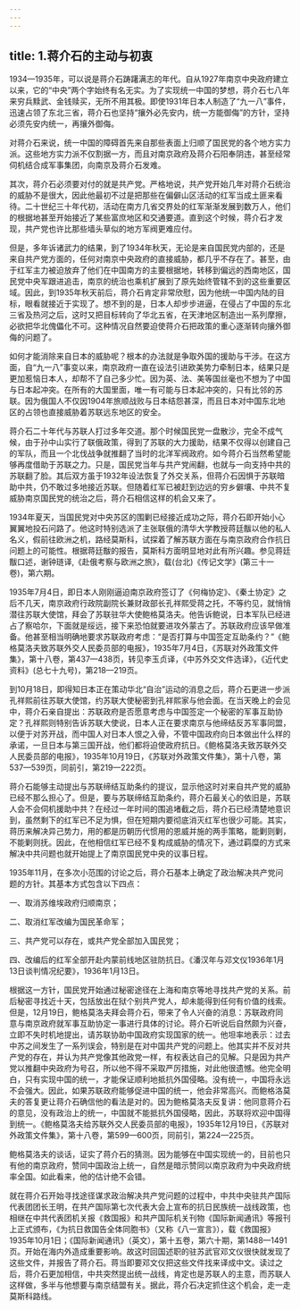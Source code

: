 ```yaml
---
---
---
```

title: 1.蒋介石的主动与初衷
---



1934—1935年，可以说是蒋介石踌躇满志的年代。自从1927年南京中央政府建立以来，它的“中央”两个字始终有名无实。为了实现统一中国的梦想，蒋介石七八年来穷兵黩武、金钱赎买，无所不用其极。即使1931年日本人制造了“九一八”事件，迅速占领了东北三省，蒋介石也坚持“攘外必先安内，统一方能御侮”的方针，坚持必须先安内统一，再攘外御侮。

对蒋介石来说，统一中国的障碍首先来自那些表面上归顺了国民党的各个地方实力派。这些地方实力派不仅割据一方，而且对南京政府及蒋介石阳奉阴违，甚至经常伺机结合成军事集团，向南京及蒋介石发难。

其次，蒋介石必须要对付的就是共产党。严格地说，共产党开始几年对蒋介石统治的威胁不是很大，因此他最初不过是把那些在偏僻山区活动的红军当成土匪来看待。二十世纪三十年代初，活动在南方几省交界处的红军渐渐发展到数万人，他们的根据地甚至开始接近了某些富庶地区和交通要道。直到这个时候，蒋介石才发现，共产党也许比那些墙头草似的地方军阀更难应付。

但是，多年诉诸武力的结果，到了1934年秋天，无论是来自国民党内部的，还是来自共产党方面的，任何对南京中央政府的直接威胁，都几乎不存在了。甚至，由于红军主力被迫放弃了他们在中国南方的主要根据地，转移到偏远的西南地区，国民党中央军跟进追击，南京的统治也乘机扩展到了原先始终管辖不到的这些重要区域。因此，到1935年秋天前后，蒋介石肯定非常欣慰，因为他统一中国内陆的目标，眼看就接近于实现了。想不到的是，日本人却步步进逼，在侵占了中国的东北三省及热河之后，这时又把目标转向了华北五省，在天津地区制造出一系列摩擦，必欲把华北傀儡化不可。这种情况自然要迫使蒋介石把政策的重心逐渐转向攘外御侮的问题了。

如何才能消除来自日本的威胁呢？根本的办法就是争取外国的援助与干涉。在这方面，自“九一八”事变以来，南京政府一直在设法引进欧美势力牵制日本，结果只是更加惹恼日本人，却帮不了自己多少忙。因为英、法、美等国丝毫也不想为了中国与日本起冲突。在所有的大国里面，唯一有可能与日本起冲突的，只有比邻的苏联。因为俄国人不仅因1904年旅顺战败与日本结怨甚深，而且日本对中国东北地区的占领也直接威胁着苏联远东地区的安全。

蒋介石二十年代与苏联人打过多年交道。那个时候国民党一盘散沙，完全不成气候，由于孙中山实行了联俄政策，得到了苏联的大力援助，结果不仅得以创建自己的军队，而且一个北伐战争就推翻了当时的北洋军阀政府。如今蒋介石当然希望能够再度借助于苏联之力。只是，国民党当年与共产党闹翻，也就与一向支持中共的苏联翻了脸。其后双方虽于1932年设法恢复了外交关系，但蒋介石因惧于苏联暗助中共，仍不敢过多地接近苏联。但随着红军已被赶到边远的穷乡僻壤、中共不复威胁南京国民党的统治之后，蒋介石相信这样的机会又来了。

1934年夏天，当国民党对中央苏区的围剿已经接近成功之际，蒋介石即开始小心翼翼地投石问路了。他这时特别选派了主张联俄的清华大学教授蒋廷黻以他的私人名义，假前往欧洲之机，路经莫斯科，试探着了解苏联方面在与南京政府合作抗日问题上的可能性。根据蒋廷黻的报告，莫斯科方面明显地对此有所兴趣。参见蒋廷黻口述，谢钟琏译,《赴俄考察与欧洲之旅》，载(台北)《传记文学》(第三十一卷)，第六期。

1935年7月4日，即日本人刚刚逼迫南京政府签订了《何梅协定》、《秦土协定》之后不几天，南京政府行政院副院长兼财政部长孔祥熙受蒋之托，不等约见，就悄悄潜往苏联大使馆，拜会了苏联驻华大使鲍格莫洛夫。他告诉鲍说，日本军队已经进占了察哈尔，下面就是绥远，接下来恐怕就要进攻外蒙古了。苏联政府应该早做准备。他甚至相当明确地要求苏联政府考虑：“是否打算与中国签定互助条约？”《鲍格莫洛夫致苏联外交人民委员部的电报》，1935年7月4日，《苏联对外政策文件集》，第十八卷，第437—438页，转见李玉贞译，《中苏外交文件选译》，《近代史资料》(总七十九号)，第218—219页。

到10月18日，即得知日本正在策动华北“自治”运动的消息之后，蒋介石更进一步派孔祥熙前往苏联大使馆，约苏联大使秘密到孔祥熙家与他会面。在当天晚上的会见中，蒋介石亲自提出：苏联政府是否愿意考虑与中国签定一个秘密的军事互助协定？孔祥熙则特别告诉苏联大使说，日本人正在要求南京与他缔结反苏军事同盟，以便于对苏开战，而中国人对日本人恨之入骨，不管中国政府向日本做出什么样的承诺，一旦日本与第三国开战，他们都将迫使政府抗日。《鲍格莫洛夫致苏联外交人民委员部的电报》，1935年10月19日，《苏联对外政策文件集》，第十八卷，第537—539页，同前引，第219—222页。

蒋介石能够主动提出与苏联缔结互助条约的提议，显示他这时对来自共产党的威胁已经不那么担心了。但是，要与苏联缔结互助条约，蒋介石最关心的依旧是，苏联人会不会伺机援助中共？在经过一年时间的围追堵截之后，蒋介石已经清楚地意识到，虽然剩下的红军已不足为惧，但在短期内要彻底消灭红军也很少可能。其实，蒋历来解决异己势力，用的都是历朝历代惯用的恩威并施的两手策略，能剿则剿，不能剿则抚。因此，在他相信红军已经不复构成威胁的情况下，通过羁糜的方式来解决中共问题也就开始提上了南京国民党中央的议事日程。

1935年11月，在多次小范围的讨论之后，蒋介石基本上确定了政治解决共产党问题的方针。其基本方式包含以下四点：

一、取消苏维埃政府归顺南京；

二、取消红军改编为国民革命军；

三、共产党可以存在，或共产党全部加入国民党；

四、改编后的红军全部开赴内蒙前线地区驻防抗日。《潘汉年与邓文仪1936年1月13日谈判情况纪要》，1936年1月13日。

根据这一方针，国民党开始通过秘密途径在上海和南京等地寻找共产党的关系。前后秘密寻找近十天，包括放出在狱个别共产党人，却未能得到任何有价值的线索。但是，12月19日，鲍格莫洛夫拜会蒋介石，带来了令人兴奋的消息：苏联政府同意与南京政府就军事互助协定一事进行具体的讨论。蒋介石听说后自然颇为兴奋，立即不失时机地提出，请苏联协助中国政府实现国家的统一。他坦率地表示：过去中苏之间发生了一系列误会，特别是在对中国共产党的问题上。他其实并不反对共产党的存在，并认为共产党像其他政党一样，有权表达自己的见解。只是因为共产党以推翻中央政府为号召，所以他不得不采取严厉措施，对此他很遗憾。他完全明白，只有实现中国的统一，才能保证顺利地抵抗外国侵略。没有统一，中国将永远不会强大。因此，如果苏联政府能够促进中国的统一，他会非常高兴。而鲍格洛莫夫的答复更让蒋介石确信他的看法是对的。因为鲍格莫洛夫反复讲：他同意蒋介石的意见，没有政治上的统一，中国就不能抵抗外国侵略，因此，苏联将欢迎中国得到统一。《鲍格莫洛夫给苏联外交人民委员部的电报》，1935年12月19日，《苏联对外政策文件集》，第十八卷，第599—600页，同前引，第224—225页。

鲍格莫洛夫的谈话，证实了蒋介石的猜测。因为能够在中国实现统一的，目前也只有他的南京政府，赞同中国政治上统一，自然是暗示赞同以南京政府为中央政府统率全国。如此看来，他的估计绝不会错。

就在蒋介石开始寻找途径谋求政治解决共产党问题的过程中，中共中央驻共产国际代表团团长王明，在共产国际第七次代表大会上宣布的抗日民族统一战线政策，也相继在中共代表团机关报《救国报》和共产国际机关刊物《国际新闻通讯》等报刊上正式颁布，《为抗日救国告全体同胞书》（又称《八一宣言》），载《救国报》1935年10月1日；《国际新闻通讯》（英文），第十五卷，第六十期，第1488—1491页。开始在海内外造成重要影响。故这时回国述职的驻苏武官邓文仪很快就发现了这些文件，并报告了蒋介石。蒋当即要邓文仪把这些文件找来译成中文。读过之后，蒋介石更加相信，中共突然提出统一战线，肯定也是苏联人的主意，而苏联人这样做，多半与他想要与南京结盟有关。据此，蒋介石决定抓住这个机会，走一走莫斯科路线。